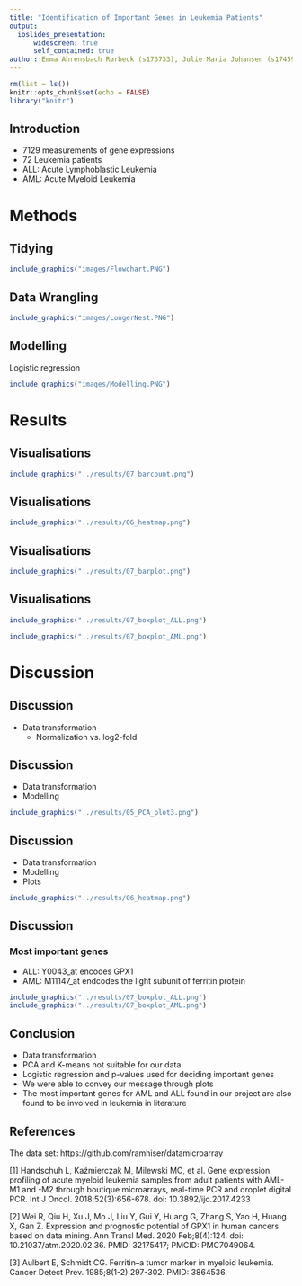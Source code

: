 ```yaml
---
title: "Identification of Important Genes in Leukemia Patients"
output: 
  ioslides_presentation:
      widescreen: true
      self_contained: true
author: Emma Ahrensbach Rørbeck (s173733), Julie Maria Johansen (s174595), Simone Majken Stegenborg-Grathwohl (s174596), and Charlotte Würtzen (s174564)
--- 
```


<style>
.forceBreak { -webkit-column-break-after: always; break-after: column; }
</style>

```r
rm(list = ls())
knitr::opts_chunk$set(echo = FALSE)
library("knitr")
```

## Introduction

- 7129 measurements of gene expressions
- 72 Leukemia patients
- ALL: Acute Lymphoblastic Leukemia
- AML: Acute Myeloid Leukemia

# Methods

## Tidying
```r
include_graphics("images/Flowchart.PNG")
```

## Data Wrangling 
```r
include_graphics("images/LongerNest.PNG")
```

## Modelling

Logistic regression

```r
include_graphics("images/Modelling.PNG")
```

# Results 

## Visualisations
```r
include_graphics("../results/07_barcount.png")
```

## Visualisations
```r
include_graphics("../results/06_heatmap.png")
```

## Visualisations
```r
include_graphics("../results/07_barplot.png")
```

## Visualisations {.columns-2 .smaller}
```r
include_graphics("../results/07_boxplot_ALL.png")
```
<p class="forceBreak"></p>
```r
include_graphics("../results/07_boxplot_AML.png")
```

# Discussion 
## Discussion
- Data transformation
  - Normalization vs. log2-fold


## Discussion
- Data transformation
- Modelling 
<p class="forceBreak"></p>
```r
include_graphics("../results/05_PCA_plot3.png")
```

## Discussion
- Data transformation
- Modelling 
- Plots 
<p class="forceBreak"></p>
```r
include_graphics("../results/06_heatmap.png")
```

## Discussion

### Most important genes 
- ALL: Y0043_at encodes GPX1
- AML: M11147_at endcodes the light subunit of ferritin protein

<p class="forceBreak"></p>
```r
include_graphics("../results/07_boxplot_ALL.png")
include_graphics("../results/07_boxplot_AML.png")
```

## Conclusion
- Data transformation 
- PCA and K-means not suitable for our data
- Logistic regression and p-values used for deciding important genes
- We were able to convey our message through plots 
- The most important genes for AML and ALL found in our project are also found to be involved in leukemia in literature

## References
The data set:
https://github.com/ramhiser/datamicroarray

[1] Handschuh L, Kaźmierczak M, Milewski MC, et al. Gene expression profiling of acute myeloid leukemia samples from adult patients with AML-M1 and -M2 through boutique microarrays, real-time PCR and droplet digital PCR. Int J Oncol. 2018;52(3):656-678. doi: 10.3892/ijo.2017.4233

[2] Wei R, Qiu H, Xu J, Mo J, Liu Y, Gui Y, Huang G, Zhang S, Yao H, Huang X, Gan Z. Expression and prognostic potential of GPX1 in human cancers based on data mining. Ann Transl Med. 2020 Feb;8(4):124. doi: 10.21037/atm.2020.02.36. PMID: 32175417; PMCID: PMC7049064.

[3] Aulbert E, Schmidt CG. Ferritin--a tumor marker in myeloid leukemia. Cancer Detect Prev. 1985;8(1-2):297-302. PMID: 3864536.
